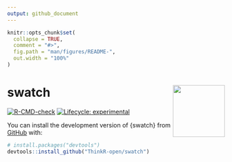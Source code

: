 ```yaml
---
output: github_document
---
```


<!-- README.md is generated from README.Rmd. Please edit that file -->

```r
knitr::opts_chunk$set(
  collapse = TRUE,
  comment = "#>",
  fig.path = "man/figures/README-",
  out.width = "100%"
)
```

# swatch <img src="man/figures/hex.png" align="right" alt="" width="120" />

<!-- badges: start -->
[![R-CMD-check](https://github.com/ThinkR-open/swatch/workflows/R-CMD-check/badge.svg)](https://github.com/ThinkR-open/swatch/actions)
[![Lifecycle: experimental](https://img.shields.io/badge/lifecycle-experimental-orange.svg)](https://lifecycle.r-lib.org/articles/stages.html#experimental)
<!-- badges: end -->

You can install the development version of {swatch} from [GitHub](https://github.com/) with:

``` r
# install.packages("devtools")
devtools::install_github("ThinkR-open/swatch")
```
